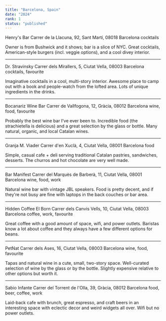 ```yaml
---
title: "Barcelona, Spain"
date: "2024"
rank: 1
status: "published"
---
```


Henry's Bar
Carrer de la Llacuna, 92, Sant Martí, 08018 Barcelona
cocktails

Owner is from Bushwick and it shows; bar is a slice of NYC. Great cocktails, American-style burgers (incl. veggie options), and a cool divey interior.

---

Dr. Stravinsky
Carrer dels Mirallers, 5, Ciutat Vella, 08003 Barcelona
cocktails, favourite

Imaginative cocktails in a cool, multi-story interior. Awesome place to camp out with a book and people-watch from the lofted area. Lots of unique ingredients in the drinks.

---

Bocanariz Wine Bar
Carrer de Vallfogona, 12, Gràcia, 08012 Barcelona
wine, food, favourite

Probably the best wine bar I've ever been to. Incredible food (the strachietella is delicious) and a great selection by the glass or bottle. Many natural, organic, and local Catalan wines.

---

Granja M. Viader
Carrer d'en Xuclà, 4, Ciutat Vella, 08001 Barcelona
food

Simple, casual cafe + deli serving traditional Catalan pastries, sandwiches, desserts. The churros and hot chocolate are very well made.

---

Bar Manifest
Carrer del Marquès de Barberà, 11, Ciutat Vella, 08001 Barcelona
wine, food, work

Natural wine bar with vintage JBL speakers. Food is pretty decent, and if they're not busy are fine with laptops in the back couches or bar area. 

---

Hidden Coffee El Born
Carrer dels Canvis Vells, 10, Ciutat Vella, 08003 Barcelona
coffee, work, favourite

Great coffee with a good amount of space, wifi, and power outlets. Baristas know a lot about coffee and they always have a few different options for beans.

---

PetNat
Carrer dels Ases, 16, Ciutat Vella, 08003 Barcelona
wine, food, favourite

Tapas and natural wine in a cute, small, two-story space. Well-curated selection of wine by the glass or by the bottle. Slightly expensive relative to other options but worth it.

---

Sabio Infante
Carrer del Torrent de l'Olla, 39, Gràcia, 08012 Barcelona
food, beer, coffee, work

Laid-back cafe with brunch, great espresso, and craft beers in an interesting space with eclectic decor and weird widgets all over. Wifi but no power outlets.